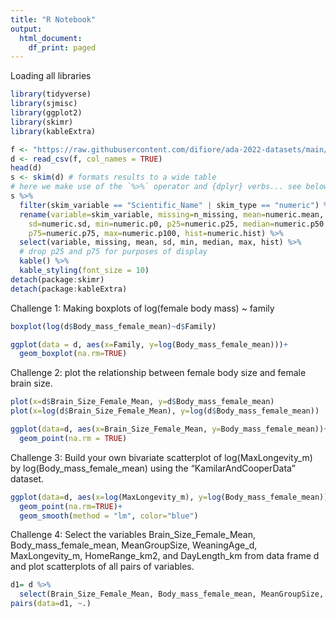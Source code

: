 ```yaml
---
title: "R Notebook"
output:
  html_document:
    df_print: paged
---
```


Loading all libraries

```r
library(tidyverse)
library(sjmisc)
library(ggplot2)
library(skimr)
library(kableExtra)
```

```r
f <- "https://raw.githubusercontent.com/difiore/ada-2022-datasets/main/KamilarAndCooperData.csv"
d <- read_csv(f, col_names = TRUE)
head(d)
s <- skim(d) # formats results to a wide table
# here we make use of the `%>%` operator and {dplyr} verbs... see below
s %>%
  filter(skim_variable == "Scientific_Name" | skim_type == "numeric") %>%
  rename(variable=skim_variable, missing=n_missing, mean=numeric.mean,
    sd=numeric.sd, min=numeric.p0, p25=numeric.p25, median=numeric.p50,
    p75=numeric.p75, max=numeric.p100, hist=numeric.hist) %>%
  select(variable, missing, mean, sd, min, median, max, hist) %>%
  # drop p25 and p75 for purposes of display
  kable() %>%
  kable_styling(font_size = 10)
detach(package:skimr)
detach(package:kableExtra)
```

Challenge 1: Making boxplots of log(female body mass) ~ family

```r
boxplot(log(d$Body_mass_female_mean)~d$Family)

ggplot(data = d, aes(x=Family, y=log(Body_mass_female_mean)))+
  geom_boxplot(na.rm=TRUE)
```

Challenge 2: plot the relationship between female body size and female brain size.

```r

plot(x=d$Brain_Size_Female_Mean, y=d$Body_mass_female_mean)
plot(x=log(d$Brain_Size_Female_Mean), y=log(d$Body_mass_female_mean))

ggplot(data=d, aes(x=Brain_Size_Female_Mean, y=Body_mass_female_mean))+
  geom_point(na.rm = TRUE)
```

Challenge 3: Build your own bivariate scatterplot of log(MaxLongevity_m) by log(Body_mass_female_mean) using the “KamilarAndCooperData” dataset.

```r
ggplot(data=d, aes(x=log(MaxLongevity_m), y=log(Body_mass_female_mean)))+
  geom_point(na.rm=TRUE)+
  geom_smooth(method = "lm", color="blue")

```

Challenge 4: Select the variables Brain_Size_Female_Mean, Body_mass_female_mean, MeanGroupSize, WeaningAge_d, MaxLongevity_m, HomeRange_km2, and DayLength_km from data frame d and plot scatterplots of all pairs of variables.

```r
d1= d %>% 
  select(Brain_Size_Female_Mean, Body_mass_female_mean, MeanGroupSize, WeaningAge_d, MaxLongevity_m, HomeRange_km2, DayLength_km)
pairs(data=d1, ~.)
```

